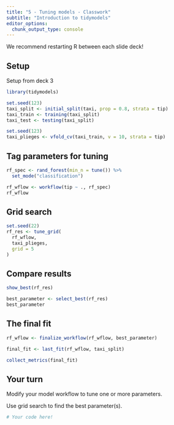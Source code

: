 ```yaml
---
title: "5 - Tuning models - Classwork"
subtitle: "Introduction to tidymodels"
editor_options: 
  chunk_output_type: console
---
```


We recommend restarting R between each slide deck!

## Setup

Setup from deck 3

```r
library(tidymodels)

set.seed(123)
taxi_split <- initial_split(taxi, prop = 0.8, strata = tip)
taxi_train <- training(taxi_split)
taxi_test <- testing(taxi_split)

set.seed(123)
taxi_plieges <- vfold_cv(taxi_train, v = 10, strata = tip)
```

## Tag parameters for tuning

```r
rf_spec <- rand_forest(min_n = tune()) %>% 
  set_mode("classification")

rf_wflow <- workflow(tip ~ ., rf_spec)
rf_wflow
```

## Grid search

```r
set.seed(22)
rf_res <- tune_grid(
  rf_wflow,
  taxi_plieges,
  grid = 5
)
```

## Compare results

```r
show_best(rf_res)

best_parameter <- select_best(rf_res)
best_parameter
```

## The final fit

```r
rf_wflow <- finalize_workflow(rf_wflow, best_parameter)

final_fit <- last_fit(rf_wflow, taxi_split) 

collect_metrics(final_fit)
```

## Your turn

Modify your model workflow to tune one or more parameters.

Use grid search to find the best parameter(s).

```r
# Your code here!

```
